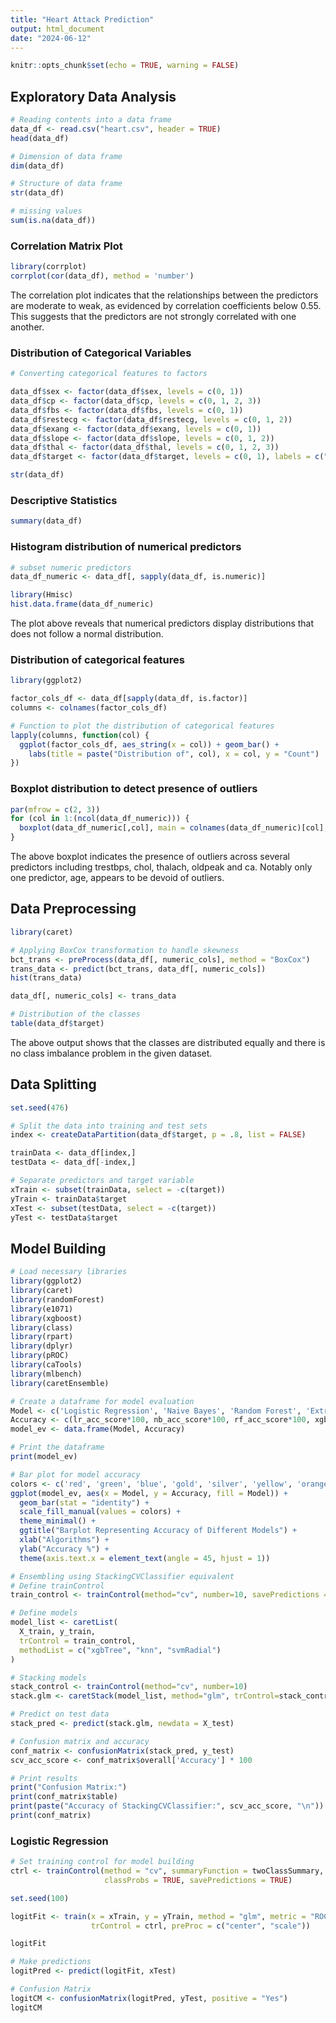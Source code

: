 ```yaml
---
title: "Heart Attack Prediction"
output: html_document
date: "2024-06-12"
---
```


```r
knitr::opts_chunk$set(echo = TRUE, warning = FALSE)
```

## Exploratory Data Analysis

```r
# Reading contents into a data frame
data_df <- read.csv("heart.csv", header = TRUE)
head(data_df)

# Dimension of data frame
dim(data_df)

# Structure of data frame
str(data_df)

# missing values
sum(is.na(data_df))
```

### Correlation Matrix Plot

```r
library(corrplot)
corrplot(cor(data_df), method = 'number')
```

The correlation plot indicates that the relationships between the predictors are moderate to weak, as evidenced by correlation coefficients below 0.55. This suggests that the predictors are not strongly correlated with one another.

### Distribution of Categorical Variables

```r
# Converting categorical features to factors

data_df$sex <- factor(data_df$sex, levels = c(0, 1))
data_df$cp <- factor(data_df$cp, levels = c(0, 1, 2, 3))
data_df$fbs <- factor(data_df$fbs, levels = c(0, 1))
data_df$restecg <- factor(data_df$restecg, levels = c(0, 1, 2))
data_df$exang <- factor(data_df$exang, levels = c(0, 1))
data_df$slope <- factor(data_df$slope, levels = c(0, 1, 2))
data_df$thal <- factor(data_df$thal, levels = c(0, 1, 2, 3))
data_df$target <- factor(data_df$target, levels = c(0, 1), labels = c("No", "Yes"))

str(data_df)
```

### Descriptive Statistics

```r
summary(data_df)
```

### Histogram distribution of numerical predictors

```r
# subset numeric predictors
data_df_numeric <- data_df[, sapply(data_df, is.numeric)]

library(Hmisc)
hist.data.frame(data_df_numeric)
```

The plot above reveals that numerical predictors display distributions that does not follow a normal distribution. 

### Distribution of categorical features

```r
library(ggplot2)

factor_cols_df <- data_df[sapply(data_df, is.factor)]
columns <- colnames(factor_cols_df)

# Function to plot the distribution of categorical features
lapply(columns, function(col) {
  ggplot(factor_cols_df, aes_string(x = col)) + geom_bar() + 
    labs(title = paste("Distribution of", col), x = col, y = "Count")
})
```

### Boxplot distribution to detect presence of outliers

```r
par(mfrow = c(2, 3))
for (col in 1:(ncol(data_df_numeric))) {
  boxplot(data_df_numeric[,col], main = colnames(data_df_numeric)[col], xlab = colnames(data_df_numeric)[col])
}
```

The above boxplot indicates the presence of outliers across several predictors including trestbps, chol, thalach, oldpeak and ca. Notably only one predictor, age, appears to be devoid of outliers.

## Data Preprocessing

```r
library(caret)

# Applying BoxCox transformation to handle skewness
bct_trans <- preProcess(data_df[, numeric_cols], method = "BoxCox")
trans_data <- predict(bct_trans, data_df[, numeric_cols])
hist(trans_data)

data_df[, numeric_cols] <- trans_data
```

```r
# Distribution of the classes
table(data_df$target)
```

The above output shows that the classes are distributed equally and there is no class imbalance problem in the given dataset.

## Data Splitting

```r
set.seed(476)

# Split the data into training and test sets
index <- createDataPartition(data_df$target, p = .8, list = FALSE)

trainData <- data_df[index,]
testData <- data_df[-index,]

# Separate predictors and target variable
xTrain <- subset(trainData, select = -c(target))
yTrain <- trainData$target
xTest <- subset(testData, select = -c(target))
yTest <- testData$target
```

## Model Building

```r
# Load necessary libraries
library(ggplot2)
library(caret)
library(randomForest)
library(e1071)
library(xgboost)
library(class)
library(rpart)
library(dplyr)
library(pROC)
library(caTools)
library(mlbench)
library(caretEnsemble)

# Create a dataframe for model evaluation
Model <- c('Logistic Regression', 'Naive Bayes', 'Random Forest', 'Extreme Gradient Boost', 'K-Nearest Neighbour', 'Decision Tree', 'Support Vector Machine')
Accuracy <- c(lr_acc_score*100, nb_acc_score*100, rf_acc_score*100, xgb_acc_score*100, knn_acc_score*100, dt_acc_score*100, svc_acc_score*100)
model_ev <- data.frame(Model, Accuracy)

# Print the dataframe
print(model_ev)

# Bar plot for model accuracy
colors <- c('red', 'green', 'blue', 'gold', 'silver', 'yellow', 'orange')
ggplot(model_ev, aes(x = Model, y = Accuracy, fill = Model)) + 
  geom_bar(stat = "identity") + 
  scale_fill_manual(values = colors) +
  theme_minimal() + 
  ggtitle("Barplot Representing Accuracy of Different Models") +
  xlab("Algorithms") + 
  ylab("Accuracy %") +
  theme(axis.text.x = element_text(angle = 45, hjust = 1))

# Ensembling using StackingCVClassifier equivalent
# Define trainControl
train_control <- trainControl(method="cv", number=10, savePredictions = TRUE, classProbs = TRUE)

# Define models
model_list <- caretList(
  X_train, y_train,
  trControl = train_control,
  methodList = c("xgbTree", "knn", "svmRadial")
)

# Stacking models
stack_control <- trainControl(method="cv", number=10)
stack.glm <- caretStack(model_list, method="glm", trControl=stack_control)

# Predict on test data
stack_pred <- predict(stack.glm, newdata = X_test)

# Confusion matrix and accuracy
conf_matrix <- confusionMatrix(stack_pred, y_test)
scv_acc_score <- conf_matrix$overall['Accuracy'] * 100

# Print results
print("Confusion Matrix:")
print(conf_matrix$table)
print(paste("Accuracy of StackingCVClassifier:", scv_acc_score, "\n"))
print(conf_matrix)
```

### Logistic Regression

```r
# Set training control for model building
ctrl <- trainControl(method = "cv", summaryFunction = twoClassSummary,
                     classProbs = TRUE, savePredictions = TRUE)

set.seed(100)

logitFit <- train(x = xTrain, y = yTrain, method = "glm", metric = "ROC",
                  trControl = ctrl, preProc = c("center", "scale"))

logitFit

# Make predictions
logitPred <- predict(logitFit, xTest)

# Confusion Matrix
logitCM <- confusionMatrix(logitPred, yTest, positive = "Yes")
logitCM
```

